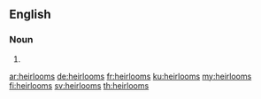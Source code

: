 ==English==

===Noun===
{{head|en|noun plural form}}

# {{plural of|heirloom|lang=en}}

[[ar:heirlooms]]
[[de:heirlooms]]
[[fr:heirlooms]]
[[ku:heirlooms]]
[[my:heirlooms]]
[[fi:heirlooms]]
[[sv:heirlooms]]
[[th:heirlooms]]